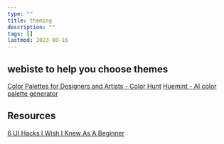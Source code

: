 ```yaml
---
type: ""
title: theming
description: ""
tags: []
lastmod: 2023-08-16
---
```



## webiste to help you choose themes
[Color Palettes for Designers and Artists - Color Hunt](https://colorhunt.co/)
[Huemint - AI color palette generator](https://huemint.com/)

## Resources
[6 UI Hacks I Wish I Knew As A Beginner](https://www.youtube.com/watch?v=88XxC0_zs74)